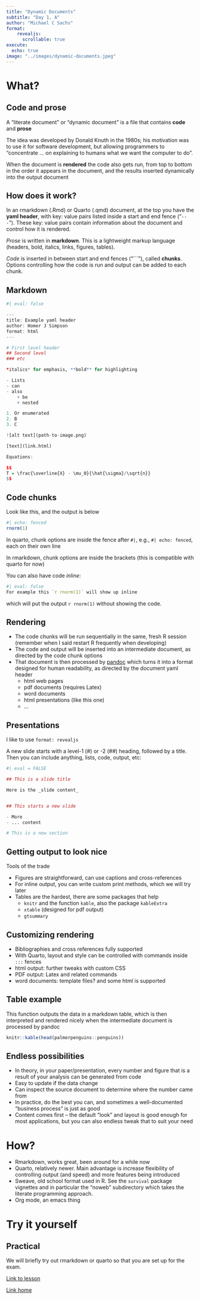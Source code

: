 ```yaml
---
title: "Dynamic Documents"
subtitle: "Day 1, A"
author: "Michael C Sachs"
format: 
    revealjs:
      scrollable: true
execute:
  echo: true
image: "../images/dynamic-documents.jpeg"
---
```


# What? 

## Code and prose

A "literate document" or "dynamic document" is a file that contains __code__ and __prose__

The idea was developed by Donald Knuth in the 1980s; his motivation was to use it for software development, but allowing programmers to "concentrate ... on explaining to humans what we want the computer to do". 

When the document is __rendered__ the code also gets run, from top to bottom in the order it appears in the document, and the results inserted dynamically into the output document

## How does it work? 

In an rmarkdown (.Rmd) or Quarto (.qmd) document, at the top you have the __yaml header__, with key: value pairs listed inside a start and end fence ("`---`"). These key: value pairs contain information about the document and control how it is rendered. 

_Prose_ is written in __markdown__. This is a lightweight markup language (headers, bold, italics, links, figures, tables). 

_Code_ is inserted in between start and end fences ("```"), called __chunks__. Options controlling how the code is run and output can be added to each chunk. 

## Markdown

```r
#| eval: false

---
title: Example yaml header
author: Homer J Simpson
format: html
---

# First level header
## Second level 
### etc

*italics* for emphasis, **bold** for highlighting

- Lists
- can 
- also
    + be 
    + nested

1. Or enumerated
2. B
3. C

![alt text](path-to-image.png)

[text](link.html)

Equations:

$$
T = \frac{\overline{X} - \mu_0}{\hat{\sigma}/\sqrt{n}}
$$
```



## Code chunks

Look like this, and the output is below

```r
#| echo: fenced
rnorm(1)
```

In quarto, chunk options are inside the fence after `#|`, e.g., `#| echo: fenced`, each on their own line

In rmarkdown, chunk options are inside the brackets (this is compatible with quarto for now)


You can also have code *inline*: 

```r
#| eval: false
For example this `r rnorm(1)` will show up inline
```

which will put the output `r rnorm(1)` without showing the code. 

## Rendering

- The code chunks will be run sequentially in the same, fresh R session (remember when I said restart R frequently when developing)
- The code and output will be inserted into an intermediate document, as directed by the code chunk options
- That document is then processed by [pandoc](https://pandoc.org) which turns it into a format designed for human readability, as directed by the document yaml header
    + html web pages
    + pdf documents (requires Latex)
    + word documents
    + html presentations (like this one)
    + ...

## Presentations

I like to use `format: revealjs` 

A new slide starts with a level-1 (#) or -2 (##) heading, followed by a title. Then you can include anything, lists, code, output, etc: 

```r
#| eval = FALSE

## This is a slide title

Here is the _slide content_ 


## This starts a new slide

- More 
- ... content

# This is a new section

```



## Getting output to look nice

Tools of the trade

- Figures are straightforward, can use captions and cross-references
- For inline output, you can write custom print methods, which we will try later
- Tables are the hardest, there are some packages that help
    + `knitr` and the function `kable`, also the package `kableExtra`
    + `xtable` (designed for pdf output)
    + `gtsummary`
    
## Customizing rendering

- Bibliographies and cross references fully supported
- With Quarto, layout and style can be controlled with commands inside `:::` fences
- html output: further tweaks with custom CSS
- PDF output: Latex and related commands
- word documents: template files? and some html is supported


## Table example

This function outputs the data in a markdown table, which is then interpreted and rendered nicely when the intermediate document is processed by pandoc
```r
knitr::kable(head(palmerpenguins::penguins))
```


## Endless possibilities

- In theory, in your paper/presentation, every number and figure that is a result of your analysis can be generated from code
- Easy to update if the data change
- Can inspect the source document to determine where the number came from
- In practice, do the best you can, and sometimes a well-documented "business process" is just as good
- Content comes first -- the default "look" and layout is good enough for most applications, but you can also endless tweak that to suit your need

# How? 

- Rmarkdown, works great, been around for a while now
- Quarto, relatively newer. Main advantage is increase flexibility of controlling output (and speed) and more features being introduced
- Sweave, old school format used in R. See the `survival` package vignettes and in particular the "noweb" subdirectory which takes the literate programming approach. 
- Org mode, an emacs thing

# Try it yourself

## Practical

We will briefly try out rmarkdown or quarto so that you are set up for the exam.

[Link to lesson](../exercises/dynamic-documents.html)

[Link home](../index.html)


